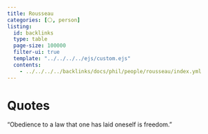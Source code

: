 ```yaml
---
title: Rousseau
categories: [⚪, person]
listing:
  id: backlinks
  type: table
  page-size: 100000
  filter-ui: true
  template: "../../../../ejs/custom.ejs"
  contents:
    - ../../../../backlinks/docs/phil/people/rousseau/index.yml
---
```


# Quotes 

"Obedience to a law that one has laid oneself is freedom."